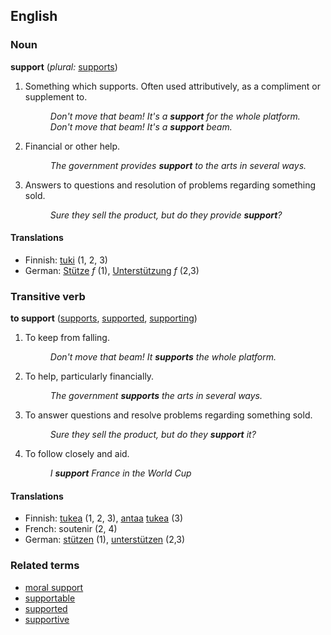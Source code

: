 ==English==

===Noun===
'''support'''  (''plural:'' [[supports]])
# Something which supports.  Often used attributively, as a compliment or supplement to.
#: ''Don't move that beam!  It's a '''support''' for the whole platform.''
#: ''Don't move that beam!  It's a '''support''' beam.''
# Financial or other help.
#: ''The government provides '''support''' to the arts in several ways.''
# Answers to questions and resolution of problems regarding something sold.
#: ''Sure they sell the product, but do they provide '''support'''?''

====Translations====
*Finnish: [[tuki]] (1, 2, 3)
*German: [[Stütze]] ''f'' (1), [[Unterstützung]] ''f'' (2,3)

===Transitive verb===
'''to support'''  ([[supports]], [[supported]], [[supporting]])
# To keep from falling.
#: ''Don't move that beam!  It '''supports''' the whole platform.''
# To help, particularly financially.
#: ''The government '''supports''' the arts in several ways.''
# To answer questions and resolve problems regarding something sold.
#: ''Sure they sell the product, but do they '''support''' it?''
# To follow closely and aid.
#: ''I '''support''' France in the World Cup''

====Translations====
*Finnish: [[tukea]] (1, 2, 3), [[antaa]] [[tuki#Finnish|tukea]] (3)
*French: soutenir (2, 4)
*German: [[stützen]] (1), [[unterstützen]] (2,3)

===Related terms===
*[[moral support]]
*[[supportable]]
*[[supported]]
*[[supportive]]